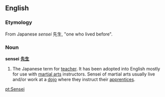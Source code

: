 ==English==

===Etymology===
From Japanese ''sensei'' 先生, "one who lived before".
===Noun===
'''sensei'''
'''[[先生]]'''

#The Japanese term for [[teacher]].  It has been adopted into English mostly for use with [[martial arts]] instructors.  Sensei of martial arts usually live and/or work at a [[dojo]] where they instruct their [[apprentices]].

[[pt:Sensei]]